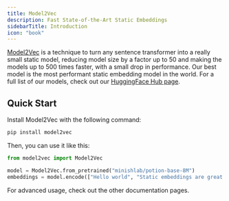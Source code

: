 ```yaml
---
title: Model2Vec
description: Fast State-of-the-Art Static Embeddings
sidebarTitle: Introduction
icon: "book"
---
```


[Model2Vec](https://github.com/MinishLab/model2vec) is a technique to turn any sentence transformer into a really small static model, reducing model size by a factor up to 50 and making the models up to 500 times faster, with a small drop in performance. Our best model is the most performant static embedding model in the world.
For a full list of our models, check out our [HuggingFace Hub page](https://huggingface.co/minishlab).

## Quick Start 

Install Model2Vec with the following command:
```bash
pip install model2vec
```

Then, you can use it like this:

```python
from model2vec import Model2Vec

model = Model2Vec.from_pretrained("minishlab/potion-base-8M")
embeddings = model.encode(["Hello world", "Static embeddings are great!"])
```

For advanced usage, check out the other documentation pages.